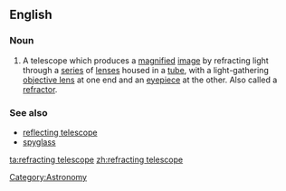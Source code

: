 ==English==

===Noun===
{{wikipedia}}
{{en-noun|sg=[[refracting]] [[telescope]]}}

# A telescope which produces a [[magnify|magnified]] [[image]] by refracting light through a [[series]] of [[lens]]es housed in a [[tube]], with a light-gathering [[objective lens]] at one end and an [[eyepiece]] at the other. Also called a [[refractor]].

===See also===
*[[reflecting telescope]]
*[[spyglass]]

[[Category:Astronomy]]

[[ta:refracting telescope]]
[[zh:refracting telescope]]
